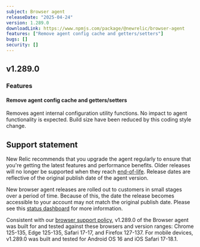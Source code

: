 ```yaml
---
subject: Browser agent
releaseDate: "2025-04-24"
version: 1.289.0
downloadLink: https://www.npmjs.com/package/@newrelic/browser-agent
features: ["Remove agent config cache and getters/setters"]
bugs: []
security: []
---
```


## v1.289.0

### Features

#### Remove agent config cache and getters/setters
Removes agent internal configuration utility functions. No impact to agent functionality is expected. Build size have been reduced by this coding style change.

## Support statement

New Relic recommends that you upgrade the agent regularly to ensure that you're getting the latest features and performance benefits. Older releases will no longer be supported when they reach [end-of-life](https://docs.newrelic.com/docs/browser/browser-monitoring/getting-started/browser-agent-eol-policy/). Release dates are reflective of the original publish date of the agent version.

New browser agent releases are rolled out to customers in small stages over a period of time. Because of this, the date the release becomes accessible to your account may not match the original publish date. Please see this [status dashboard](https://newrelic.github.io/newrelic-browser-agent-release/) for more information.

Consistent with our [browser support policy](https://docs.newrelic.com/docs/browser/new-relic-browser/getting-started/compatibility-requirements-browser-monitoring/#browser-types), v1.289.0 of the Browser agent was built for and tested against these browsers and version ranges: Chrome 125-135, Edge 125-135, Safari 17-17, and Firefox 127-137. For mobile devices, v1.289.0 was built and tested for Android OS 16 and iOS Safari 17-18.1.